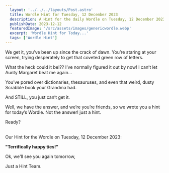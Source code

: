 ```yaml
---
  layout: '../../../layouts/Post.astro'
  title: Wordle Hint for Tuesday, 12 December 2023
  description: A Hint for the daily Wordle on Tuesday, 12 December 2023
  publishDate: 2023-12-12
  featuredImage: '/src/assets/images/genericwordle.webp'
  excerpt: 'Wordle Hint for Today...'
  tags: ['Wordle Hint']
---
```


  We get it, you’ve been up since the crack of dawn. You’re staring at your screen, trying desperately to get that coveted green row of letters. 

  What the heck could it be!??
  I’ve normally figured it out by now!
  I can’t let Aunty Margaret beat me again… 

  You’ve pored over dictionaries, thesauruses, and even that weird, dusty Scrabble book your Grandma had.

  And STILL, you just can’t get it. 

  Well, we have the answer, and we’re you’re friends, so we wrote you a hint for today’s Wordle.
  Not the answer! just a hint. 

  Ready?<br /><br />

  Our Hint for the Wordle on Tuesday, 12 December 2023:

  **"Terrifically happy ties!"**

  Ok, we'll see you again tomorrow, 

  Just a Hint Team.
  